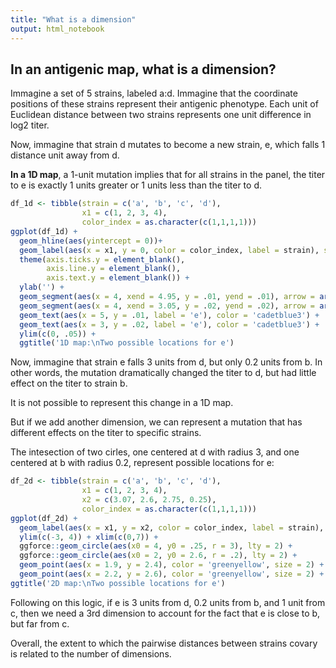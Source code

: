 ```yaml
---
title: "What is a dimension"
output: html_notebook
---
```


## In an antigenic map, what is a dimension?


Immagine a set of 5 strains, labeled a:d.
Immagine that the coordinate positions of these strains represent their antigenic phenotype.
Each unit of Euclidean distance between two strains represents one unit difference in log2 titer.

Now, immagine that strain d mutates to become a new strain, e, which falls 1 distance unit away from d.

**In a 1D map**, a 1-unit mutation implies that for all strains in the panel, the titer to e is exactly 1 units greater or 1 units less than the titer to d.


```r
df_1d <- tibble(strain = c('a', 'b', 'c', 'd'),
                x1 = c(1, 2, 3, 4),
                color_index = as.character(c(1,1,1,1)))
ggplot(df_1d) +
  geom_hline(aes(yintercept = 0))+
  geom_label(aes(x = x1, y = 0, color = color_index, label = strain), show.legend = F) +
  theme(axis.ticks.y = element_blank(),
        axis.line.y = element_blank(),
        axis.text.y = element_blank()) +
  ylab('') +
  geom_segment(aes(x = 4, xend = 4.95, y = .01, yend = .01), arrow = arrow(), color = 'cadetblue3') +
  geom_segment(aes(x = 4, xend = 3.05, y = .02, yend = .02), arrow = arrow(), color = 'cadetblue3') +
  geom_text(aes(x = 5, y = .01, label = 'e'), color = 'cadetblue3') +
  geom_text(aes(x = 3, y = .02, label = 'e'), color = 'cadetblue3') +
  ylim(c(0, .05)) +
  ggtitle('1D map:\nTwo possible locations for e')
```



Now, immagine that strain e falls 3 units from d, but only 0.2 units from b. In other words, the mutation dramatically changed the titer to d, but had little effect on the titer to strain b. 

It is not possible to represent this change in a 1D map.

But if we add another dimension, we can represent a mutation that has different effects on the titer to specific strains.

The intesection of two cirles, one centered at d with radius 3, and one centered at b with radius 0.2, represent possible locations for e:


```r
df_2d <- tibble(strain = c('a', 'b', 'c', 'd'),
                x1 = c(1, 2, 3, 4),
                x2 = c(3.07, 2.6, 2.75, 0.25),
                color_index = as.character(c(1,1,1,1)))
ggplot(df_2d) +
  geom_label(aes(x = x1, y = x2, color = color_index, label = strain), show.legend = F) +
  ylim(c(-3, 4)) + xlim(c(0,7)) +
  ggforce::geom_circle(aes(x0 = 4, y0 = .25, r = 3), lty = 2) +
  ggforce::geom_circle(aes(x0 = 2, y0 = 2.6, r = .2), lty = 2) +
  geom_point(aes(x = 1.9, y = 2.4), color = 'greenyellow', size = 2) +
  geom_point(aes(x = 2.2, y = 2.6), color = 'greenyellow', size = 2) +
ggtitle('2D map:\nTwo possible locations for e')
```


Following on this logic, if e is 3 units from d, 0.2 units from b, and 1 unit from c, then we need a 3rd dimension to account for the fact that e is close to b, but far from c.

Overall, the extent to which the pairwise distances between strains covary is related to the number of dimensions.





 

